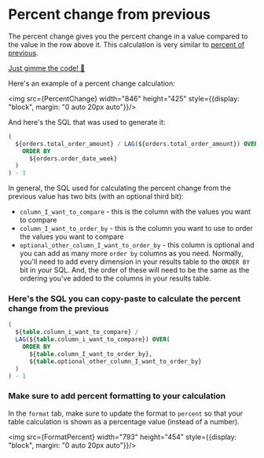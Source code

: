 
# Percent change from previous

The percent change gives you the percent change in a value compared to the value in the row above it. This calculation is very similar to [percent of previous](#percent-of-previous).

[Just gimme the code! 👾](#-heres-the-sql-you-can-copy-paste-to-calculate-the-percent-change-from-the-previous)

Here's an example of a percent change calculation:

<img src={PercentChange} width="846" height="425" style={{display: "block", margin: "0 auto 20px auto"}}/>

And here's the SQL that was used to generate it:

```sql
(
  ${orders.total_order_amount} / LAG(${orders.total_order_amount}) OVER(
    ORDER BY 
      ${orders.order_date_week}
  )
) - 1
```

In general, the SQL used for calculating the percent change from the previous value has two bits (with an optional third bit):

- `column_I_want_to_compare` - this is the column with the values you want to compare
- `column_I_want_to_order_by` - this is the column you want to use to order the values you want to compare
- `optional_other_column_I_want_to_order_by` - this column is optional and you can add as many more `order by` columns as you need. Normally, you'll need to add every dimension in your results table to the `ORDER BY` bit in your SQL. And, the order of these will need to be the same as the ordering you've added to the columns in your results table.

### Here's the SQL you can copy-paste to calculate the percent change from the previous

```sql
(
  ${table.column_i_want_to_compare} / 
  LAG(${table.column_i_want_to_compare}) OVER(
    ORDER BY 
      ${table.column_I_want_to_order_by}, 
      ${table.optional_other_column_I_want_to_order_by}
  )
) - 1
```

### Make sure to add percent formatting to your calculation

In the `format` tab, make sure to update the format to `percent` so that your table calculation is shown as a percentage value (instead of a number).

<img src={FormatPercent} width="793" height="454" style={{display: "block", margin: "0 auto 20px auto"}}/>

